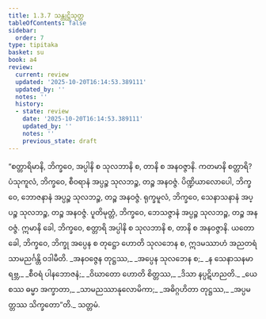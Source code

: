 ```yaml
---
title: 1.3.7 သန္တုဋ္ဌိသုတ္တ
tableOfContents: false
sidebar:
  order: 7
type: tipitaka
basket: su
book: a4
review:
  current: review
  updated: '2025-10-20T16:14:53.389111'
  updated_by: ''
  notes: ''
  history:
  - state: review
    date: '2025-10-20T16:14:53.389111'
    updated_by: ''
    notes: ''
    previous_state: draft
---
```



<DynamicBreadcrumb />


<ReviewStatus review={frontmatter.review} showDetails={true} />

<HypothesisAnnotation frontmatter={frontmatter} />

<Division number="27" book="a4" e="ch" v="15">

<Paragraph number="184" book="a4">
“စတ္တာရိမာနိ, ဘိက္ခဝေ, အပ္ပါနိ စ သုလဘာနိ စ, တာနိ စ အနဝဇ္ဇာနိ. ကတမာနိ စတ္တာရိ? ပံသုကူလံ, ဘိက္ခဝေ, စီဝရာနံ အပ္ပဉ္စ သုလဘဉ္စ, တဉ္စ အနဝဇ္ဇံ. ပိဏ္ဍိယာလောပေါ, ဘိက္ခဝေ, ဘောဇနာနံ အပ္ပဉ္စ သုလဘဉ္စ, တဉ္စ အနဝဇ္ဇံ. ရုက္ခမူလံ, ဘိက္ခဝေ, သေနာသနာနံ အပ္ပဉ္စ သုလဘဉ္စ, တဉ္စ အနဝဇ္ဇံ. ပူတိမုတ္တံ, ဘိက္ခဝေ, ဘေသဇ္ဇာနံ အပ္ပဉ္စ သုလဘဉ္စ, တဉ္စ အနဝဇ္ဇံ. ဣမာနိ ခေါ, ဘိက္ခဝေ, စတ္တာရိ အပ္ပါနိ စ သုလဘာနိ စ, တာနိ စ အနဝဇ္ဇာနိ. ယတော ခေါ, ဘိက္ခဝေ, ဘိက္ခု အပ္ပေန စ တုဋ္ဌော ဟောတိ သုလဘေန စ, ဣဒမဿာဟံ အညတရံ သာမညင်္ဂန္တိ ဝဒါမီတိ.
</Paragraph>

<Paragraph number="185" type="verses" book="a4">
_အနဝဇ္ဇေန တုဋ္ဌဿ,_  
_အပ္ပေန သုလဘေန စ;_  
_န သေနာသနမာရဗ္ဘ,_  
_စီဝရံ ပါနဘောဇနံ;_  
_ဝိဃာတော ဟောတိ စိတ္တဿ,_  
_ဒိသာ နပ္ပဋိဟညတိ._  

</Paragraph>

<Paragraph number="186" type="verses" book="a4">
_ယေ စဿ ဓမ္မာ အက္ခာတာ,_  
_သာမညဿာနုလောမိကာ;_  
_အဓိဂ္ဂဟိတာ တုဋ္ဌဿ,_  
_အပ္ပမတ္တဿ သိက္ခတော”တိ._  


</Paragraph>
</Division>

<Paragraph number="187" type="center" book="a4">
သတ္တမံ.
</Paragraph>
